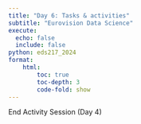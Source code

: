 ```yaml
---
title: "Day 6: Tasks & activities"
subtitle: "Eurovision Data Science"
execute:
  echo: false
  include: false
python: eds217_2024
format: 
    html:
        toc: true
        toc-depth: 3
        code-fold: show
---
```


::: {.center-text .body-text-xl .teal-text}
End Activity Session (Day 4)
:::
